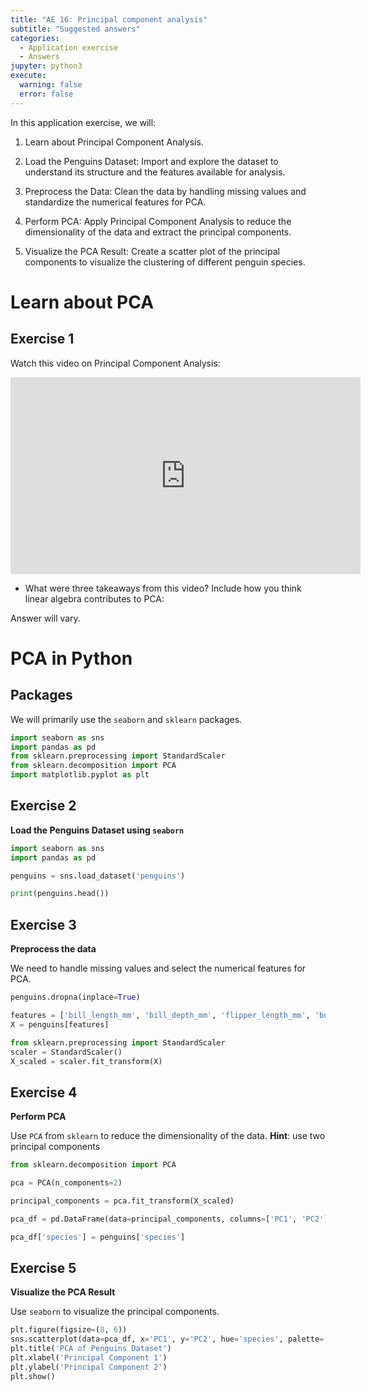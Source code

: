 ```yaml
---
title: "AE 16: Principal component analysis"
subtitle: "Suggested answers"
categories: 
  - Application exercise
  - Answers
jupyter: python3
execute: 
  warning: false
  error: false
---
```


In this application exercise, we will:

1.  Learn about Principal Component Analysis.

2.  Load the Penguins Dataset: Import and explore the dataset to understand its structure and the features available for analysis.

3.  Preprocess the Data: Clean the data by handling missing values and standardize the numerical features for PCA.

4.  Perform PCA: Apply Principal Component Analysis to reduce the dimensionality of the data and extract the principal components.

5.  Visualize the PCA Result: Create a scatter plot of the principal components to visualize the clustering of different penguin species.

# Learn about PCA

## Exercise 1

Watch this video on Principal Component Analysis:

<iframe width="560" height="315" src="https://www.youtube.com/embed/FD4DeN81ODY?si=ZKBrlIsgMy-F9oq6" title="YouTube video player" frameborder="0" allow="accelerometer; autoplay; clipboard-write; encrypted-media; gyroscope; picture-in-picture; web-share" referrerpolicy="strict-origin-when-cross-origin" allowfullscreen>

</iframe>

-   What were three takeaways from this video? Include how you think linear algebra contributes to PCA:

Answer will vary.

# PCA in Python

## Packages

We will primarily use the `seaborn` and `sklearn` packages.

```python
import seaborn as sns
import pandas as pd
from sklearn.preprocessing import StandardScaler
from sklearn.decomposition import PCA
import matplotlib.pyplot as plt
```

## Exercise 2

**Load the Penguins Dataset using `seaborn`**

```python
import seaborn as sns
import pandas as pd

penguins = sns.load_dataset('penguins')

print(penguins.head())
```

## Exercise 3

**Preprocess the data**

We need to handle missing values and select the numerical features for PCA.

```python
penguins.dropna(inplace=True)

features = ['bill_length_mm', 'bill_depth_mm', 'flipper_length_mm', 'body_mass_g']
X = penguins[features]

from sklearn.preprocessing import StandardScaler
scaler = StandardScaler()
X_scaled = scaler.fit_transform(X)
```

## Exercise 4

**Perform PCA**

Use `PCA` from `sklearn` to reduce the dimensionality of the data.
**Hint**: use two principal components

```python
from sklearn.decomposition import PCA

pca = PCA(n_components=2)

principal_components = pca.fit_transform(X_scaled)

pca_df = pd.DataFrame(data=principal_components, columns=['PC1', 'PC2'])

pca_df['species'] = penguins['species']
```

## Exercise 5

**Visualize the PCA Result**

Use `seaborn` to visualize the principal components.

```python
plt.figure(figsize=(8, 6))
sns.scatterplot(data=pca_df, x='PC1', y='PC2', hue='species', palette='colorblind')
plt.title('PCA of Penguins Dataset')
plt.xlabel('Principal Component 1')
plt.ylabel('Principal Component 2')
plt.show()
```
